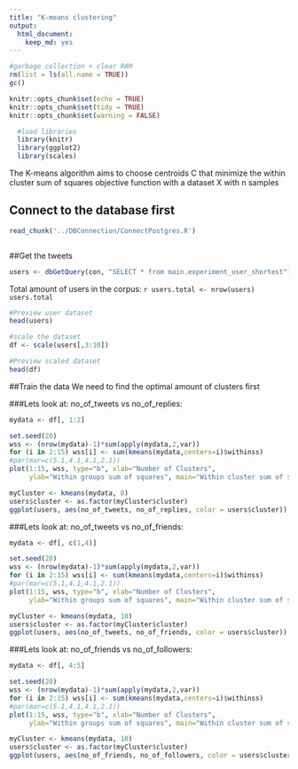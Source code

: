 ```yaml
---
title: "K-means clustering"
output: 
  html_document: 
    keep_md: yes
---
```


```r
#garbage collection + clear RAM
rm(list = ls(all.name = TRUE))
gc()
```

```r
knitr::opts_chunk$set(echo = TRUE)
knitr::opts_chunk$set(tidy = TRUE)
knitr::opts_chunk$set(warning = FALSE)
```

```r
  #load libraries
  library(knitr)
  library(ggplot2)
  library(scales)
```

The K-means algorithm aims to choose centroids C that minimize the within cluster sum of squares objective function with a dataset X with n samples

## Connect to the database first
```r
read_chunk('../DBConnection/ConnectPostgres.R')
```

```r
```

##Get the tweets
```r
users <- dbGetQuery(con, "SELECT * from main.experiment_user_shortest")
```

Total amount of users in the corpus: `r users.total <- nrow(users)
  users.total`

```r
#Preview user dataset  
head(users)

#scale the dataset
df <- scale(users[,3:10])

#Preview scaled dataset
head(df)
```

##Train the data
We need to find the optimal amount of clusters first

###Lets look at: no_of_tweets vs no_of_replies:

```r
mydata <- df[, 1:2]

set.seed(20)
wss <- (nrow(mydata)-1)*sum(apply(mydata,2,var))
for (i in 2:15) wss[i] <- sum(kmeans(mydata,centers=i)$withinss)
#par(mar=c(5.1,4.1,4.1,2.1))
plot(1:15, wss, type="b", xlab="Number of Clusters",
     ylab="Within groups sum of squares", main="Within cluster sum of squares (WCSS)")

myCluster <- kmeans(mydata, 8)
users$cluster <- as.factor(myCluster$cluster)
ggplot(users, aes(no_of_tweets, no_of_replies, color = users$cluster)) + geom_point()
```

###Lets look at: no_of_tweets vs no_of_friends:

```r
mydata <- df[, c(1,4)]

set.seed(20)
wss <- (nrow(mydata)-1)*sum(apply(mydata,2,var))
for (i in 2:15) wss[i] <- sum(kmeans(mydata,centers=i)$withinss)
#par(mar=c(5.1,4.1,4.1,2.1))
plot(1:15, wss, type="b", xlab="Number of Clusters",
     ylab="Within groups sum of squares", main="Within cluster sum of squares (WCSS)")

myCluster <- kmeans(mydata, 10)
users$cluster <- as.factor(myCluster$cluster)
ggplot(users, aes(no_of_tweets, no_of_friends, color = users$cluster)) + geom_point()
```

###Lets look at: no_of_friends vs no_of_followers:

```r
mydata <- df[, 4:5]

set.seed(20)
wss <- (nrow(mydata)-1)*sum(apply(mydata,2,var))
for (i in 2:15) wss[i] <- sum(kmeans(mydata,centers=i)$withinss)
#par(mar=c(5.1,4.1,4.1,2.1))
plot(1:15, wss, type="b", xlab="Number of Clusters",
     ylab="Within groups sum of squares", main="Within cluster sum of squares (WCSS)")

myCluster <- kmeans(mydata, 10)
users$cluster <- as.factor(myCluster$cluster)
ggplot(users, aes(no_of_friends, no_of_followers, color = users$cluster)) + geom_point()
```

```r
```